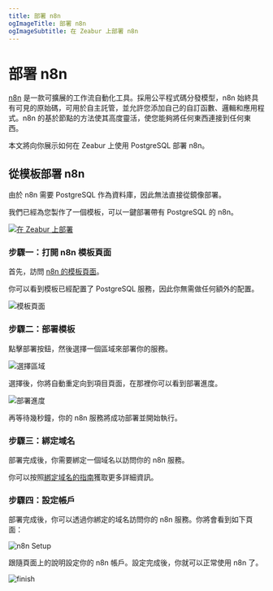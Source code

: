 ```yaml
---
title: 部署 n8n
ogImageTitle: 部署 n8n
ogImageSubtitle: 在 Zeabur 上部署 n8n
---
```


# 部署 n8n

[n8n](https://github.com/n8n-io/n8n) 是一款可擴展的工作流自動化工具。採用公平程式碼分發模型，n8n 始終具有可見的原始碼，可用於自主託管，並允許您添加自己的自訂函數、邏輯和應用程式。n8n 的基於節點的方法使其高度靈活，使您能夠將任何東西連接到任何東西。

本文將向你展示如何在 Zeabur 上使用 PostgreSQL 部署 n8n。

## 從模板部署 n8n

由於 n8n 需要 PostgreSQL 作為資料庫，因此無法直接從鏡像部署。

我們已經為您製作了一個模板，可以一鍵部署帶有 PostgreSQL 的 n8n。

[![在 Zeabur 上部署](https://zeabur.com/button.svg)](https://zeabur.com/templates/W2H4RW)

### 步驟一：打開 n8n 模板頁面

首先，訪問 [n8n 的模板頁面](https://zeabur.com/templates/W2H4RW)。

你可以看到模板已經配置了 PostgreSQL 服務，因此你無需做任何額外的配置。

![模板頁面](/marketplace/n8n/template.png)

### 步驟二：部署模板

點擊部署按鈕，然後選擇一個區域來部署你的服務。

![選擇區域](/marketplace/n8n/region.png)

選擇後，你將自動重定向到項目頁面，在那裡你可以看到部署進度。

![部署進度](/marketplace/n8n/deployment.png)

再等待幾秒鐘，你的 n8n 服務將成功部署並開始執行。

### 步驟三：綁定域名

部署完成後，你需要綁定一個域名以訪問你的 n8n 服務。

你可以按照[綁定域名的指南](/deploy/domain-binding)獲取更多詳細資訊。

### 步驟四：設定帳戶

部署完成後，你可以透過你綁定的域名訪問你的 n8n 服務。你將會看到如下頁面：

![n8n Setup](/marketplace/n8n/setup.png)

跟隨頁面上的說明設定你的 n8n 帳戶。設定完成後，你就可以正常使用 n8n 了。

![finish](/marketplace/n8n/finish.png)
